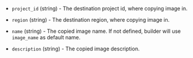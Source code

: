 <!-- Code generated from the comments of the ImageDestination struct in builder/ucloud/common/image_config.go; DO NOT EDIT MANUALLY -->

-   `project_id` (string) - The destination project id, where copying image in.
    
-   `region` (string) - The destination region, where copying image in.
    
-   `name` (string) - The copied image name. If not defined, builder will use `image_name` as default name.
    
-   `description` (string) - The copied image description.
    